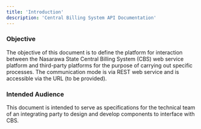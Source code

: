 ```yaml
---
title: 'Introduction'
description: 'Central Billing System API Documentation'
---
```


### Objective
The objective of this document is to define the platform for interaction between the Nasarawa State Central Billing System (CBS) web service platform and third-party platforms for the purpose of carrying out specific processes. 
The communication mode is via REST web service and is accessible via the URL (to be provided).

### Intended Audience
This document is intended to serve as specifications for the technical team of an integrating party to design and develop 
components to interface with CBS.
